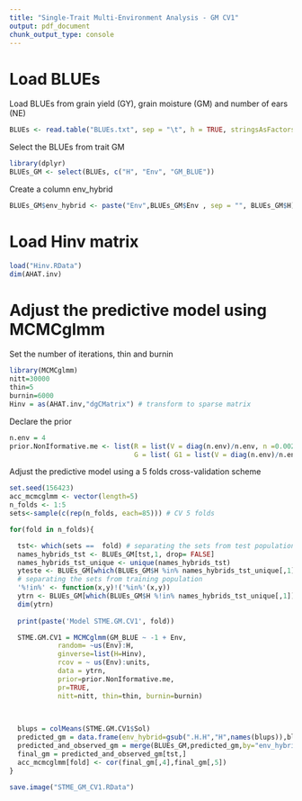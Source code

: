 ---
title: "Single-Trait Multi-Environment Analysis - GM CV1"
output: pdf_document
chunk_output_type: console
---
# Load BLUEs


Load BLUEs from grain yield (GY), grain moisture (GM) and number of ears (NE)

```{r eval=FALSE, message=FALSE}
BLUEs <- read.table("BLUEs.txt", sep = "\t", h = TRUE, stringsAsFactors = F)
```

Select the BLUEs from trait GM 

```{r eval=FALSE, message=FALSE}
library(dplyr)
BLUEs_GM <- select(BLUEs, c("H", "Env", "GM_BLUE"))
```

Create a column env_hybrid

```{r eval=FALSE, message=FALSE}
BLUEs_GM$env_hybrid <- paste("Env",BLUEs_GM$Env , sep = "", BLUEs_GM$H)
```

# Load Hinv matrix

```{r eval=FALSE, message=FALSE}
load("Hinv.RData")
dim(AHAT.inv)
```


# Adjust the predictive model using MCMCglmm


Set the number of iterations, thin and burnin

```{r eval=FALSE, message=FALSE}
library(MCMCglmm)
nitt=30000
thin=5
burnin=6000
Hinv = as(AHAT.inv,"dgCMatrix") # transform to sparse matrix
```

Declare the prior

```{r eval=FALSE, message=FALSE}
n.env = 4
prior.NonIformative.me <- list(R = list(V = diag(n.env)/n.env, n =0.002),
                               G = list( G1 = list(V = diag(n.env)/n.env, n = 0.002)))
```


Adjust the predictive model using a 5 folds cross-validation scheme

```{r, eval=FALSE, message=FALSE}
set.seed(156423) 
acc_mcmcglmm <- vector(length=5)
n_folds <- 1:5
sets<-sample(c(rep(n_folds, each=85))) # CV 5 folds

for(fold in n_folds){

  tst<- which(sets ==  fold) # separating the sets from test population
  names_hybrids_tst <- BLUEs_GM[tst,1, drop= FALSE]
  names_hybrids_tst_unique <- unique(names_hybrids_tst)
  yteste <- BLUEs_GM[which(BLUEs_GM$H %in% names_hybrids_tst_unique[,1]),]
  # separating the sets from training population
  '%!in%' <- function(x,y)!('%in%'(x,y))
  ytrn <- BLUEs_GM[which(BLUEs_GM$H %!in% names_hybrids_tst_unique[,1]),]
  dim(ytrn) 
 
  print(paste('Model STME.GM.CV1', fold))

  STME.GM.CV1 = MCMCglmm(GM_BLUE ~ -1 + Env,
            random= ~us(Env):H,
            ginverse=list(H=Hinv),
            rcov = ~ us(Env):units,
            data = ytrn, 
            prior=prior.NonIformative.me,
            pr=TRUE,
            nitt=nitt, thin=thin, burnin=burnin)
  
   

  blups = colMeans(STME.GM.CV1$Sol)
  predicted_gm = data.frame(env_hybrid=gsub(".H.H","H",names(blups)),blups)
  predicted_and_observed_gm = merge(BLUEs_GM,predicted_gm,by="env_hybrid")
  final_gm = predicted_and_observed_gm[tst,]
  acc_mcmcglmm[fold] <- cor(final_gm[,4],final_gm[,5])
}  

save.image("STME_GM_CV1.RData")  
```



